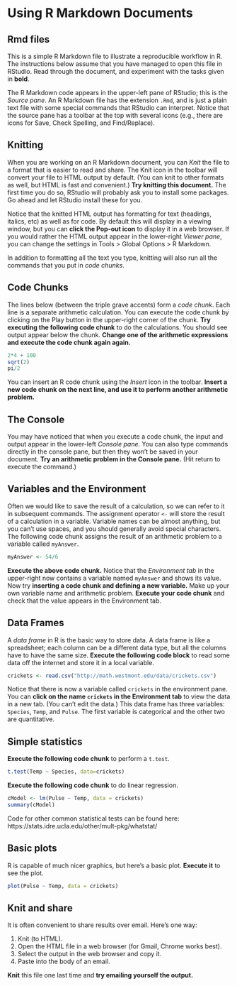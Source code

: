 # Using R Markdown Documents

## Rmd files

This is a simple R Markdown file to illustrate a reproducible workflow in R. The instructions below assume that you have managed to open this file in RStudio. Read through the document, and experiment with the tasks given in **bold**.

The R Markdown code appears in the upper-left pane of RStudio; this is the *Source pane*. An R Markdown file has the extension `.Rmd`, and is just a plain text file with some special commands that RStudio can interpret. Notice that the source pane has a toolbar at the top with several icons (e.g., there are icons for Save, Check Spelling, and Find/Replace). 

## Knitting

When you are working on an R Markdown document, you can *Knit* the file to a format that is easier to read and share. The Knit icon in the toolbar will convert your file to HTML output by default. (You can knit to other formats as well, but HTML is fast and convenient.) **Try knitting this document.** The first time you do so, RStudio will probably ask you to install some packages. Go ahead and let RStudio install these for you.

Notice that the knitted HTML output has formatting for text (headings, italics, etc) as well as for code. By default this will display in a viewing window, but you can **click the Pop-out icon** to display it in a web browser. If you would rather the HTML output appear in the lower-right *Viewer pane*, you can change the settings in Tools > Global Options > R Markdown.

In addition to formatting all the text you type, knitting will also run all the commands that you put in *code chunks*.

## Code Chunks

The lines below (between the triple grave accents) form a *code chunk*. Each line is a separate arithmetic calculation. You can execute the code chunk by clicking on the Play button in the upper-right corner of the chunk. **Try executing the following code chunk** to do the calculations. You should see output appear below the chunk. **Change one of the arithmetic expressions and execute the code chunk again again.**

```r
2*4 + 100
sqrt(2)
pi/2
```

You can insert an R code chunk using the *Insert* icon in the toolbar. **Insert a new code chunk on the next line, and use it to perform another arithmetic problem.**



## The Console

You may have noticed that when you execute a code chunk, the input and output appear in the lower-left *Console pane*. You can also type commands directly in the console pane, but then they won't be saved in your document. **Try an arithmetic problem in the Console pane.** (Hit return to execute the command.)

## Variables and the Environment

Often we would like to save the result of a calculation, so we can refer to it in subsequent commands. The assignment operator `<-` will store the result of a calculation in a variable. Variable names can be almost anything, but you can't use spaces, and you should generally avoid special characters. The following code chunk assigns the result of an arithmetic problem to a variable called `myAnswer`.

```r
myAnswer <- 54/6
```

**Execute the above code chunk.** Notice that the *Environment tab* in the upper-right now contains a variable named `myAnswer` and shows its value. Now try **inserting a code chunk and defining a new variable.** Make up your own variable name and arithmetic problem. **Execute your code chunk** and check that the value appears in the Environment tab.

## Data Frames

A *data frame* in R is the basic way to store data. A data frame is like a spreadsheet; each column can be a different data type, but all the columns have to have the same size. **Execute the following code block** to read some data off the internet and store it in a local variable.

```r
crickets <- read.csv("http://math.westmont.edu/data/crickets.csv")
```

Notice that there is now a variable called `crickets` in the environment pane. You can **click on the name `crickets` in the Environment tab** to view the data in a new tab. (You can't edit the data.) This data frame has three variables: `Species`, `Temp`, and `Pulse`. The first variable is categorical and the other two are quantitative.

## Simple statistics

**Execute the following code chunk** to perform a `t.test`.

```r
t.test(Temp ~ Species, data=crickets)
```

**Execute the following code chunk** to do linear regression.

```r
cModel <- lm(Pulse ~ Temp, data = crickets)
summary(cModel)
```

Code for other common statistical tests can be found here:
https://stats.idre.ucla.edu/other/mult-pkg/whatstat/

## Basic plots

R is capable of much nicer graphics, but here's a basic plot. **Execute it** to see the plot.

```r
plot(Pulse ~ Temp, data = crickets)
```

## Knit and share

It is often convenient to share results over email. Here's one way:

1. Knit (to HTML).
2. Open the HTML file in a web browser (for Gmail, Chrome works best).
3. Select the output in the web browser and copy it.
4. Paste into the body of an email.

**Knit** this file one last time and **try emailing yourself the output.**
